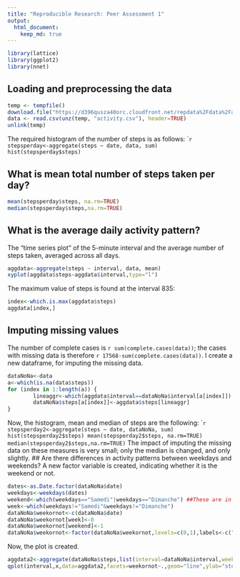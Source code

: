 ```yaml
---
title: "Reproducible Research: Peer Assessment 1"
output: 
  html_document:
    keep_md: true
---
```

```r
library(lattice)
library(ggplot2)
library(nnet)
```

## Loading and preprocessing the data
```r
temp <- tempfile()
download.file("https://d396qusza40orc.cloudfront.net/repdata%2Fdata%2Factivity.zip",temp,method="curl")
data <- read.csv(unz(temp, "activity.csv"), header=TRUE)
unlink(temp)
```
The required histogram of the number of steps is as follows: 
````r
stepsperday<-aggregate(steps ~ date, data, sum)
hist(stepsperday$steps)
```

## What is mean total number of steps taken per day?
```r

mean(stepsperday$steps, na.rm=TRUE)
median(stepsperday$steps,na.rm=TRUE)
```
## What is the average daily activity pattern?
The "time series plot" of the 5-minute interval and the average number of steps taken, averaged across all days.  
```r
aggdata<-aggregate(steps ~ interval, data, mean)
xyplot(aggdata$steps~aggdata$interval,type="l")
```
  
The maximum value of steps is found at the interval 835: 
```r
index<-which.is.max(aggdata$steps)
aggdata[index,]
```

## Imputing missing values
The number of complete cases is `r sum(complete.cases(data))`; the cases with missing data is therefore `r 17568-sum(complete.cases(data))`.
I create a new dataframe, for imputing the missing data. 
```r
dataNoNa<-data
a<-which(is.na(data$steps))
for (index in 1:length(a)) {
        lineaggr<-which(aggdata$interval==dataNoNa$interval[a[index]])
        dataNoNa$steps[a[index]]<-aggdata$steps[lineaggr]        
}
```
Now, the histogram, mean and median of steps are the following: 
````r

stepsperday2<-aggregate(steps ~ date, dataNoNa, sum)
hist(stepsperday2$steps)
mean(stepsperday2$steps, na.rm=TRUE)
median(stepsperday2$steps,na.rm=TRUE)
```
The impact of imputing the missing data on these measures is very small; only the median is changed, and only slightly. 
## Are there differences in activity patterns between weekdays and weekends?
A new factor variable is created, indicating whether it is the weekend or not. 
```r
dates<-as.Date.factor(dataNoNa$date)
weekdays<-weekdays(dates)
weekend<-which(weekdays=="Samedi"|weekdays=="Dimanche") ##These are in French automatically; I have not fought this battle. 
week<-which(weekdays!="Samedi"&weekdays!="Dimanche")
dataNoNa$weekornot<-c(dataNoNa$date)
dataNoNa$weekornot[week]<-0
dataNoNa$weekornot[weekend]<-1
dataNoNa$weekornot<-factor(dataNoNa$weekornot,levels=c(0,1),labels<-c("weekdays","weekend"))
```
Now, the plot is created. 
```r
aggdata2<-aggregate(dataNoNa$steps,list(interval=dataNoNa$interval,weekornot=dataNoNa$weekornot), mean)
qplot(interval,x,data=aggdata2,facets=weekornot~.,geom="line",ylab="steps")
```



